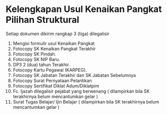# Kelengkapan Usul Kenaikan Pangkat Pilihan Struktural

Setiap dokumen dikirim rangkap 3 (tiga) dilegalisir

1)	Mengisi formulir usul Kenaikan Pangkat
2)	Fotocopy SK Kenaikan Pangkat Terakhir
3)	Fotocopy SK Pindah.
4)	Fotocopy SK NIP Baru.
5)	DP3 2 (dua) tahun Terakhir.
6)	Fotocopy Kartu Pegawai (KARPEG).
7)	Fotocopy SK Jabatan Terakhir dan SK Jabatan Sebelumnya
8)	Fotocopy Surat Pernyataan Pelantikan
9)	Fotocopy Sertifikat Diklat Adum/Diklatpim
10)	Fc. Ijazah dilegalisir pejabat yang berwenang ( dilampirkan bila SK terakhirnya belum mencantumkan gelar )
11)	Surat Tugas Belajar/ Ijin Belajar ( dilampirkan bila SK terakhirnya belum mencantumkan gelar )
